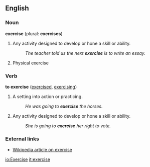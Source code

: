 ==English==

===Noun===
'''exercise''' (plural: '''exercises''')
#Any activity designed to develop or hone a skill or ability.
#:''The teacher told us the next '''exercise''' is to write an essay.''
#Physical exercise

===Verb===
'''to exercise''' ([[exercised]], [[exercising]])
#A setting into action or practicing.
#:''He was going to '''exercise''' the horses.''
#Any activity designed to develop or hone a skill or ability.
#:''She is going to '''exercise''' her right to vote.''

===External links===
*[[w:exercise|Wikipedia article on exercise]]

[[io:Exercise]]
[[it:exercise]]